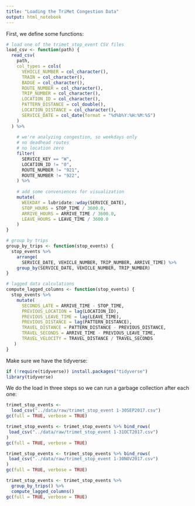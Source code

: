```yaml
---
title: "Loading the TriMet Congestion Data"
output: html_notebook
---
```


First, we define some functions:
```r

# load one of the trimet_stop_event CSV files
load_csv <- function(path) {
  read_csv(
    path,
    col_types = cols(
      VEHICLE_NUMBER = col_character(),
      TRAIN = col_character(),
      BADGE = col_character(),
      ROUTE_NUMBER = col_character(),
      TRIP_NUMBER = col_character(),
      LOCATION_ID = col_character(),
      PATTERN_DISTANCE = col_double(),
      LOCATION_DISTANCE = col_character(),
      SERVICE_DATE = col_date(format = "%d%b%Y:%H:%M:%S")
    )
  ) %>%
    
    # we're analyzing congestion, so weekdays only
    # no deadhead routes
    # no location zero
    filter(
      SERVICE_KEY == "W",
      LOCATION_ID != "0",
      ROUTE_NUMBER != "921",
      ROUTE_NUMBER != "922",
    ) %>%
    
    # add some conveniences for visualization
    mutate(
      WEEKDAY = lubridate::wday(SERVICE_DATE),
      STOP_HOURS = STOP_TIME / 3600.0,
      ARRIVE_HOURS = ARRIVE_TIME / 3600.0,
      LEAVE_HOURS = LEAVE_TIME / 3600.0
    )
}

# group by trips
group_by_trips <- function(stop_events) {
  stop_events %>% 
    arrange(
      SERVICE_DATE, VEHICLE_NUMBER, TRIP_NUMBER, ARRIVE_TIME) %>% 
    group_by(SERVICE_DATE, VEHICLE_NUMBER, TRIP_NUMBER)
}

# lagged data calculations
compute_lagged_columns <- function(stop_events) {
  stop_events %>% 
    mutate(
      SECONDS_LATE = ARRIVE_TIME - STOP_TIME,
      PREVIOUS_LOCATION = lag(LOCATION_ID),
      PREVIOUS_LEAVE_TIME = lag(LEAVE_TIME),
      PREVIOUS_DISTANCE = lag(PATTERN_DISTANCE),
      TRAVEL_DISTANCE = PATTERN_DISTANCE - PREVIOUS_DISTANCE,
      TRAVEL_SECONDS = ARRIVE_TIME - PREVIOUS_LEAVE_TIME,
      TRAVEL_VELOCITY = TRAVEL_DISTANCE / TRAVEL_SECONDS
   )
}
```

Make sure we have the tidyverse:
```r
if (!require(tidyverse)) install.packages("tidyverse")
library(tidyverse)
```

We do the load in three steps so we can run a garbage collection after each one:
```r
trimet_stop_events <- 
  load_csv("../data/raw/trimet_stop_event 1-30SEP2017.csv")
gc(full = TRUE, verbose = TRUE)

trimet_stop_events <- trimet_stop_events %>% bind_rows(
 load_csv("../data/raw/trimet_stop_event 1-31OCT2017.csv")
)
gc(full = TRUE, verbose = TRUE)

trimet_stop_events <- trimet_stop_events %>% bind_rows(
 load_csv("../data/raw/trimet_stop_event 1-30NOV2017.csv")
)
gc(full = TRUE, verbose = TRUE)

trimet_stop_events <- trimet_stop_events %>% 
  group_by_trips() %>% 
  compute_lagged_columns()
gc(full = TRUE, verbose = TRUE)
```

